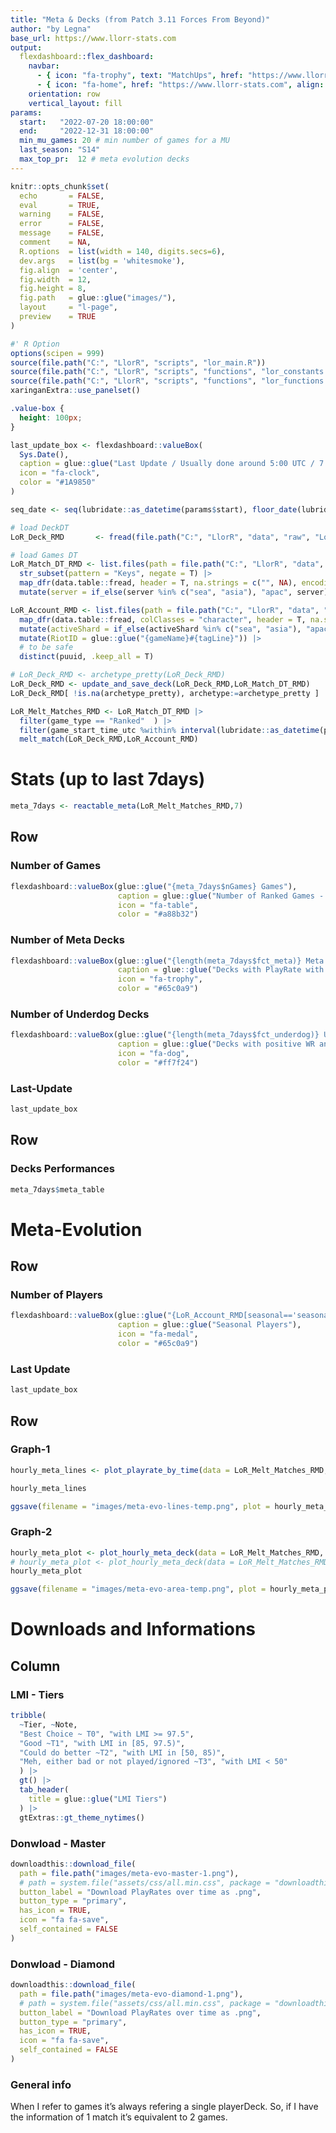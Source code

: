 ```yaml
---
title: "Meta & Decks (from Patch 3.11 Forces From Beyond)"
author: "by Legna"
base_url: https://www.llorr-stats.com
output:
  flexdashboard::flex_dashboard:
    navbar:
      - { icon: "fa-trophy", text: "MatchUps", href: "https://www.llorr-stats.com/static/mu.html", align: right }
      - { icon: "fa-home", href: "https://www.llorr-stats.com", align: right }
    orientation: row
    vertical_layout: fill
params:
  start:   "2022-07-20 18:00:00"
  end:     "2022-12-31 18:00:00"
  min_mu_games: 20 # min number of games for a MU
  last_season: "S14"
  max_top_pr:  12 # meta evolution decks
---
```


```r
knitr::opts_chunk$set(
  echo       = FALSE, 
  eval       = TRUE, 
  warning    = FALSE, 
  error      = FALSE, 
  message    = FALSE, 
  comment    = NA, 
  R.options  = list(width = 140, digits.secs=6), 
  dev.args   = list(bg = 'whitesmoke'), 
  fig.align  = 'center', 
  fig.width  = 12, 
  fig.height = 8, 
  fig.path   = glue::glue("images/"), 
  layout     = "l-page", 
  preview    = TRUE
)

#' R Option
options(scipen = 999)
source(file.path("C:", "LlorR", "scripts", "lor_main.R"))
source(file.path("C:", "LlorR", "scripts", "functions", "lor_constants.R"))
source(file.path("C:", "LlorR", "scripts", "functions", "lor_functions.R"))
xaringanExtra::use_panelset()
```

```css
.value-box {
  height: 100px;
}
```

```r
last_update_box <- flexdashboard::valueBox(
  Sys.Date(), 
  caption = glue::glue("Last Update / Usually done around 5:00 UTC / 7:00 CET"), 
  icon = "fa-clock", 
  color = "#1A9850"
)

seq_date <- seq(lubridate::as_datetime(params$start), floor_date(lubridate::now(), unit = "day")+hours(18) , "day") #
```

```r
# load DeckDT
LoR_Deck_RMD       <- fread(file.path("C:", "LlorR", "data", "raw", "LoR_DECK.csv"), na.strings = c("", NA), colClasses = "character")

# load Games DT
LoR_Match_DT_RMD <- list.files(path = file.path("C:", "LlorR", "data", "raw"), pattern = glue("^(.*)Temp_DT_{params$last_season}(.*)csv$"), full.names = T) |>
  str_subset(pattern = "Keys", negate = T) |>
  map_dfr(data.table::fread, header = T, na.strings = c("", NA), encoding = "UTF-8") |>
  mutate(server = if_else(server %in% c("sea", "asia"), "apac", server) )

LoR_Account_RMD <- list.files(path = file.path("C:", "LlorR", "data", "raw"), pattern = glue("^(.*)ACCOUNT(.*)csv$"), full.names = T) |>
  map_dfr(data.table::fread, colClasses = "character", header = T, na.strings = c("", NA), encoding = "UTF-8") |>
  mutate(activeShard = if_else(activeShard %in% c("sea", "asia"), "apac", activeShard) ) |>
  mutate(RiotID = glue::glue("{gameName}#{tagLine}")) |>
  # to be safe
  distinct(puuid, .keep_all = T)
```

```r
# LoR_Deck_RMD <- archetype_pretty(LoR_Deck_RMD)
LoR_Deck_RMD <- update_and_save_deck(LoR_Deck_RMD,LoR_Match_DT_RMD)
LoR_Deck_RMD[ !is.na(archetype_pretty), archetype:=archetype_pretty ]
```

```r
LoR_Melt_Matches_RMD <- LoR_Match_DT_RMD |>
  filter(game_type == "Ranked"  ) |>
  filter(game_start_time_utc %within% interval(lubridate::as_datetime(params$start), lubridate::as_datetime(params$end)) ) |>
  melt_match(LoR_Deck_RMD,LoR_Account_RMD)
```

Stats (up to last 7days) {data-icon="fa-table"}
================================

```r
meta_7days <- reactable_meta(LoR_Melt_Matches_RMD,7)
```

Row {data-heigth="125"}
-----------------------------------------------------------------------

### Number of Games

```r
flexdashboard::valueBox(glue::glue("{meta_7days$nGames} Games"), 
                        caption = glue::glue("Number of Ranked Games - Seasonal Players"), 
                        icon = "fa-table", 
                        color = "#a88b32")
```

### Number of Meta Decks

```r
flexdashboard::valueBox(glue::glue("{length(meta_7days$fct_meta)} Meta Decks"), 
                        caption = glue::glue("Decks with PlayRate with at least 1%"), 
                        icon = "fa-trophy", 
                        color = "#65c0a9")
```

### Number of Underdog Decks

```r
flexdashboard::valueBox(glue::glue("{length(meta_7days$fct_underdog)} Underdog Decks"), 
                        caption = glue::glue("Decks with positive WR and PR in 0.1% to 1%"), 
                        icon = "fa-dog", 
                        color = "#ff7f24")
```

### Last-Update

```r
last_update_box
```

Row {data-heigth="875"}
-----------------------------------------------------------------------

### Decks Performances

```r
meta_7days$meta_table
```

Meta-Evolution {data-icon="fa-chart-line"}
================================

Row {data-heigth="125"}
-----------------------------------------------------------------------

### Number of Players

```r
flexdashboard::valueBox(glue::glue("{LoR_Account_RMD[seasonal=='seasonal', .N]}"), 
                        caption = glue::glue("Seasonal Players"), 
                        icon = "fa-medal", 
                        color = "#65c0a9")
```

### Last Update

```r
last_update_box
```

Row {.tabset}
-----------------------------------------------------------------------

### Graph-1

```r
hourly_meta_lines <- plot_playrate_by_time(data = LoR_Melt_Matches_RMD,prev_days = 7,max_top_pr = params$max_top_pr)

hourly_meta_lines

ggsave(filename = "images/meta-evo-lines-temp.png", plot = hourly_meta_lines, width = 12, height = 8) |> invisible()
```

### Graph-2

```r
hourly_meta_plot <- plot_hourly_meta_deck(data = LoR_Melt_Matches_RMD, max_top_pr = params$max_top_pr)
# hourly_meta_plot <- plot_hourly_meta_deck(data = LoR_Melt_Matches_RMD, prev_days = 7, max_top_pr = params$max_top_pr)
hourly_meta_plot

ggsave(filename = "images/meta-evo-area-temp.png", plot = hourly_meta_plot, width = 12, height = 8) |> invisible()
```

Downloads and Informations {data-orientation="columns" data-icon="fa-info-circle"}
================================

Column {data-width="450"}
-----------------------------------------------------------------------

### LMI - Tiers

```r
tribble( 
  ~Tier, ~Note, 
  "Best Choice ~ T0", "with LMI >= 97.5", 
  "Good ~T1", "with LMI in [85, 97.5)", 
  "Could do better ~T2", "with LMI in [50, 85)", 
  "Meh, either bad or not played/ignored ~T3", "with LMI < 50"
  ) |>
  gt() |>
  tab_header(
    title = glue::glue("LMI Tiers")
  ) |>
  gtExtras::gt_theme_nytimes()
```

### Donwload - Master

```r
downloadthis::download_file(
  path = file.path("images/meta-evo-master-1.png"), 
  # path = system.file("assets/css/all.min.css", package = "downloadthis"), 
  button_label = "Download PlayRates over time as .png", 
  button_type = "primary", 
  has_icon = TRUE, 
  icon = "fa fa-save", 
  self_contained = FALSE
)
```

### Donwload - Diamond

```r
downloadthis::download_file(
  path = file.path("images/meta-evo-diamond-1.png"), 
  # path = system.file("assets/css/all.min.css", package = "downloadthis"), 
  button_label = "Download PlayRates over time as .png", 
  button_type = "primary", 
  has_icon = TRUE, 
  icon = "fa fa-save", 
  self_contained = FALSE
)
```


### General info

When I refer to games it's always refering a single playerDeck. So, if I have the information of 1 match it's equivalent to 2 games.
